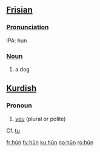 ==[[Frisian]]==

===[[Pronunciation]]===
IPA: hun

===[[Noun]]===
# a dog

==[[Kurdish]]==
===Pronoun===
# [[you]] (plural or polite)

Cf. [[tu#Kurdish|tu]]

[[fr:hûn]]
[[fy:hûn]]
[[ku:hûn]]
[[no:hûn]]
[[ro:hûn]]